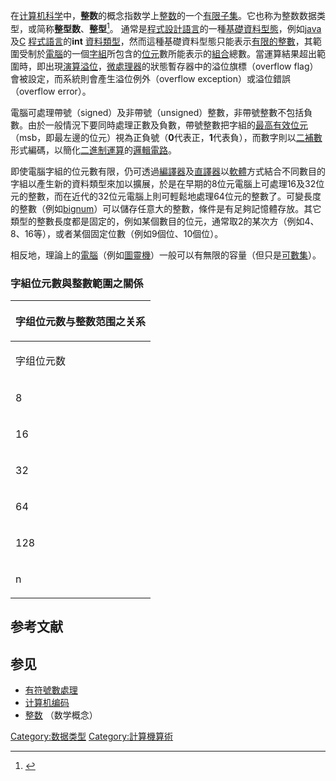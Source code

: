 {{noteTA
|G1=IT
}}
在[[计算机科学|计算机科学]]中，'''整数'''的概念指数学上[[整数|整数]]的一个[[有限|有限]][[子集|子集]]。它也称为整数数据类型，或简称'''整型数'''、'''整型'''<ref>{{cite book|title=The C Programming Language - Second Edition, 43rd printing|publisher=Prentice Hall|author=Kernighan & Ritchie|year=1988|pages=section 2.9|isbn=978-0131103627|quote=C provides six operators for bit manipulation; these may only be applied to integral operands, that is, char, short, int and long, whether signed or unsigned.}}</ref>。 通常是[[程式設計語言|程式設計語言]]的一種[[原始型態|基礎資料型態]]，例如[[java|java]]及[[C程式語言|C]] [[程式語言|程式語言]]的'''int''' [[資料類型|資料類型]]，然而這種基礎資料型態只能表示[[子集|有限的整數]]，其範圍受制於[[電腦|電腦]]的一個[[字_(计算机)|字組]]所包含的[[位元|位元]]數所能表示的[[組合|組合]]總數。當運算結果超出範圍時，即出現[[算術溢出|演算溢位]]，[[微處理器|微處理器]]的狀態暫存器中的溢位旗標（overflow flag）會被設定，而系統則會產生溢位例外（overflow exception）或溢位錯誤（overflow error）。

電腦可處理帶號（signed）及非帶號（unsigned）整數，非帶號整數不包括負數。由於一般情況下要同時處理正數及負數，帶號整數把字組的[[最高有效位元|最高有效位元]]（msb，即最左邊的位元）視為正負號（'''0'''代表正，'''1'''代表負），而數字則以[[二補數|二補數]]形式編碼，以簡化[[二進制|二進制運算]]的[[邏輯電路|邏輯電路]]。

即使電腦字組的位元數有限，仍可透過[[編譯器|編譯器]]及[[直譯器|直譯器]]以[[软件|軟體]]方式結合不同數目的字組以產生新的資料類型來加以擴展，於是在早期的8位元電腦上可處理16及32位元的整數，而在近代的32位元電腦上則可輕鬆地處理64位元的整數了。可變長度的整數（例如[[高精度计算|bignum]]）可以儲存任意大的整數，條件是有足夠記憶體存放。其它類型的整數長度都是固定的，例如某個數目的位元，通常取2的某次方（例如4、8、16等），或者某個固定位數（例如9個位、10個位）。

相反地，理論上的[[電腦|電腦]]（例如[[圖靈機|圖靈機]]）一般可以有無限的容量（但只是[[可數集|可數集]]）。

=== 字組位元數與整數範圍之關係 ===
{| class="wikitable"
|-
!colspan="6" style="text-align: center;" |字组位元数与整数范围之关系
|-
|rowspan="2" | 字组位元数 || colspan="2" style="text-align: center;" |非带号整数  || colspan="2" style="text-align: center;" | 带号整数 ||rowspan="2" | 应用
|-
|  下限 || 上限 || 下限 || 上限
|-
| 8 || 0 || 255 || -128 ||  127  ||[[Intel_8080|8080]]<br />[[Zilog_Z80|Z80]]<br />[[MOS_6502|6502]]
|-
| 16 || 0 ||  [[65535|65535]]  || -32768  || 32767 || [[Intel_8086|8086]]<br />[[80286|80286]]
|-
| 32 || 0 || 4294967295 <br>(2<sup>32</sup>-1) ||  −2147483648 <br>(-2<sup>31</sup>) ||  [[2147483647|2147483647]]<br>(2<sup>31</sup>-1) ||[[Intel_80386|80386]]<br />[[Intel_80486|80486]][[奔騰|Pentium]]系<br />[[摩托罗拉68000|680X0]]
|-
| 64 || 0 || 18,446,744,073,709,551,615 <br>(2<sup>64</sup>-1) || −9,223,372,036,854,775,808<br>(-2<sup>63</sup>) || [[9223372036854775807|9,223,372,036,854,775,807]]<br>(2<sup>63</sup>-1)  ||[[安腾|Itanium]]
|-
| 128  || 0 || 340,282,366,920,938,463,463,374,607,431,768,211,455<br>(2<sup>128</sup>-1)  || −170,141,183,460,469,231,731,687,303,715,884,105,728<br>(-2<sup>127</sup>) || 170,141,183,460,469,231,731,687,303,715,884,105,727<br>(2<sup>127</sup>-1) ||[[IPv6|IPv6]]
|-
|  n ||  0 || (2<sup>n</sup>-1) ||  (-2<sup>n-1</sup>) || (2<sup>n-1</sup>-1)  ||n/a
|}

== 参考文献 ==
{{reflist}}

== 参见 ==
*[[有符號數處理|有符號數處理]]
*[[计算机编码|计算机编码]]
*[[整数|整数]] （数学概念）

{{数据类型}}

[[Category:数据类型|Category:数据类型]]
[[Category:計算機算術|Category:計算機算術]]